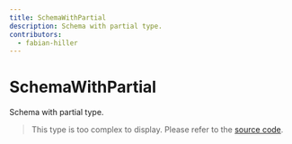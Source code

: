 ```yaml
---
title: SchemaWithPartial
description: Schema with partial type.
contributors:
  - fabian-hiller
---
```


# SchemaWithPartial

Schema with partial type.

> This type is too complex to display. Please refer to the [source code](https://github.com/fabian-hiller/valibot/blob/main/library/src/methods/partial/partial.ts).
